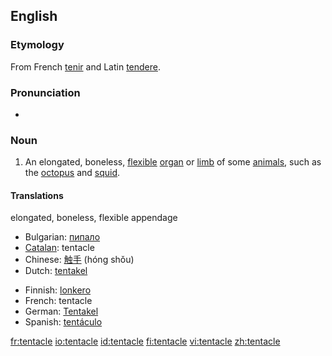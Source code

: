 ==English==

===Etymology===
From French [[tenir]] and Latin [[tendere]].

===Pronunciation===
*{{audio|en-us-tentacle.ogg|Audio (US)}}

===Noun===
{{en-noun}}

# An elongated, boneless, [[flexible]] [[organ]] or [[limb]] of some [[animal]]s, such as the [[octopus]] and [[squid]].

====Translations====
;elongated, boneless, flexible appendage
{{top}}
*Bulgarian: [[пипало]] {{m}}
*[[Catalan]]: tentacle {{m}}
*Chinese: [[触手]] (hóng shǒu)
*Dutch: [[tentakel]] {{n}}
{{mid}}
*Finnish: [[lonkero]]
*French: tentacle {{m}}
*German: [[Tentakel]] {{m}}
*Spanish: [[tentáculo]] {{m}}
{{bottom}}

[[fr:tentacle]]
[[io:tentacle]]
[[id:tentacle]]
[[fi:tentacle]]
[[vi:tentacle]]
[[zh:tentacle]]